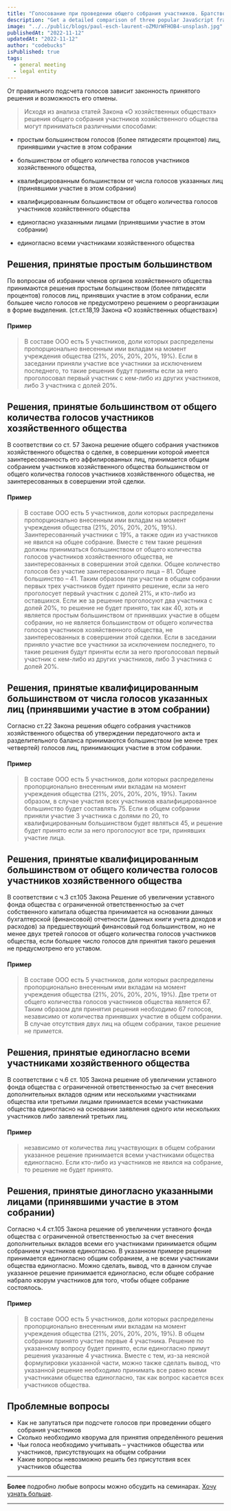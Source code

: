 ```yaml
---
title: "Голосование при проведении общего собрания участников. Братство кольца"
description: "Get a detailed comparison of three popular JavaScript frameworks - Angular, React, and Vue.js. Understand the strengths, weaknesses, and use cases for each framework to make an informed decision for your next web development project."
image: "../../public/blogs/paul-esch-laurent-oZMUrWFHOB4-unsplash.jpg"
publishedAt: "2022-11-12"
updatedAt: "2022-11-12"
author: "codebucks"
isPublished: true
tags:
  - general meeting
  - legal entity
---
```


От правильного подсчета голосов зависит законность принятого решения и возможность его отмены.

> Исходя из анализа статей Закона «О хозяйственных обществах» решения общего собрания участников
> хозяйственного общества могут приниматься различными способами:

- простым большинством голосов (более пятидесяти процентов) лиц, принявшими участие в этом собрании

- большинством от общего количества голосов участников хозяйственного общества,

- квалифицированным большинством от числа голосов указанных лиц (принявшими участие в этом собрании)

- квалифицированным большинством от общего количества голосов участников хозяйственного общества

- единогласно указанными лицами (принявшими участие в этом собрании)

- единогласно всеми участниками хозяйственного общества

## Решения, принятые простым большинством

По вопросам об избрании
членов органов хозяйственного общества принимаются
решения простым большинством (более пятидесяти процентов) голосов лиц, принявших
участие в этом собрании, если большее число голосов не предусмотрено решением о
реорганизации в форме выделения. (ст.ст.18,19 Закона «О хозяйственных обществах»)

#### Пример

> В составе ООО есть 5 участников, доли которых распределены пропорционально
> внесенным ими вкладам на момент учреждения общества (21%, 20%, 20%, 20%, 19%).
> Если в заседании приняли участие все участники за исключением последнего, то
> такие решения будут приняты если за него проголосовал первый участник с кем-либо
> из других участников, либо 3 участника с долей 20%.

## Решения, принятые большинством от общего количества голосов участников хозяйственного общества

В соответствии со ст. 57 Закона решение общего собрания участников хозяйственного общества
о сделке, в совершении которой имеется заинтересованность его аффилированных лиц,
принимается общим собранием участников хозяйственного общества большинством
от общего количества голосов участников хозяйственного общества, не заинтересованных в совершении этой сделки.

#### Пример

> В составе ООО есть 5 участников, доли которых распределены пропорционально внесенным ими вкладам на момент учреждения общества (21%, 20%, 20%, 20%, 19%). Заинтересованный участники с 19%, а также один из участников не явился на общее собрание. Вместе с тем такие решения должны приниматься большинством от общего количества голосов участников хозяйственного общества, не заинтересованных в совершении этой сделки. Общее количество голосов без участие заинтересованного лица – 81. Общее большинство – 41. Таким образом при участии в общем собрании первых трех участников будет принято решение, если за него проголосует первый участник с долей 21%, и кто-либо из оставшихся. Если же за решение проголосуют два участника с долей 20%, то решение не будет принято, так как 40, хоть и является простым большинством от принявших участие в общем собрании, но не является большинством от общего количества голосов участников хозяйственного общества, не заинтересованных в совершении этой сделки.
> Если в заседании приняло участие все участники за исключением последнего, то такие решения будут приняты если за него проголосовал первый участник с кем-либо из других участников, либо 3 участника с долей 20%.

## Решения, принятые квалифицированным большинством от числа голосов указанных лиц (принявшими участие в этом собрании)

Согласно ст.22 Закона решения общего собрания
участников хозяйственного общества об утверждении
передаточного акта и разделительного баланса принимаются большинством
(не менее трех четвертей) голосов лиц, принимающих участие в этом собрании.

#### Пример

> В составе ООО есть 5 участников, доли которых
> распределены пропорционально внесенным ими вкладам на момент
> учреждения общества (21%, 20%, 20%, 20%, 19%). Таким образом, в случае участия всех
> участников квалифицированное большинство будет составлять 75. Если в общем собрании
> приняли участие 3 участника с долями по 20, то квалифицированным большинством будет
> являться 45, и решение будет принято если за него проголосуют все три, принявших участие лица.

## Решения, принятые квалифицированным большинством от общего количества голосов участников хозяйственного общества

В соответствии с ч.3 ст.105 Закона Решение об увеличении
уставного фонда общества с ограниченной ответственностью за счет
собственного капитала общества принимается на основании данных бухгалтерской
(финансовой) отчетности (данных книги учета доходов и расходов) за предшествующий
финансовый год большинством, но не менее двух третей голосов от общего количества голосов
участников общества, если большее число голосов для принятия такого решения не предусмотрено его уставом.

#### Пример

> В составе ООО есть 5 участников, доли которых распределены
> пропорционально внесенным ими вкладам на момент учреждения
> общества (21%, 20%, 20%, 20%, 19%). Две трети от общего количества голосов участников
> общества является 67. Таким образом для принятия решения необходимо 67 голосов, независимо
> от количества принявших участие в общем собрании. В случае отсутствия двух лиц на общем
> собрании, такое решение не примется.

## Решения, принятые единогласно всеми участниками хозяйственного общества

В соответствии с ч.6 ст. 105 Закона решение об увеличении
уставного фонда общества с ограниченной ответственностью за счет
внесения дополнительных вкладов одним или несколькими участниками
общества или третьими лицами принимается всеми участниками общества единогласно
на основании заявления одного или нескольких участников либо заявлений третьих лиц.

#### Пример

> независимо от количества лиц участвующих
> в общем собрании указанное решение принимается
> всеми участниками общества единогласно. Если кто-либо
> из участников не явился на собрание, то решение не будет принято.

## Решения, принятые диногласно указанными лицами (принявшими участие в этом собрании)

Согласно ч.4 ст.105 Закона решение об увеличении уставного
фонда общества с ограниченной ответственностью за счет внесения
дополнительных вкладов всеми его участниками принимается общим
собранием участников единогласно. В указанном примере решение
принимается единогласно общим собранием, а не всеми участниками
общества единогласно. Можно сделать, вывод, что в данном случае
указанное решение принимается единогласно, если общее собрание
набрало кворум участников для того, чтобы общее собрание состоялось.

#### Пример

> В составе ООО есть 5 участников, доли которых распределены пропорционально внесенным ими вкладам на момент учреждения общества (21%, 20%, 20%, 20%, 19%). В общем собрании принято участие первые 4 участника. Решение по указанному вопросу будет принято, если единогласно примут решения указанные 4 участника.
> Вместе с тем, из-за неясной формулировки указанной части, можно также сделать вывод, что указанной решение необходимо принимать все равно всеми участниками общества единогласно, так как вопрос касается всех участников общества.

## Проблемные вопросы

- Как не запутаться при подсчете голосов при проведении общего собрания участников
- Сколько необходимо кворума для принятия определённого решения
- Чьи голоса необходимо учитывать – участников общества или участников, присутствующих на общем собрании
- Какие вопросы невозможно решить без присутствия всех участников общества

---

**Более** подробно любые вопросы можно обсудить на семинарах. [Хочу узнать больше](../contact).

---
